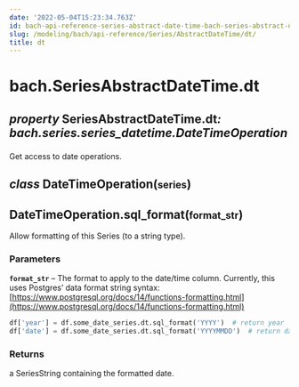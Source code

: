 ```yaml
---
date: '2022-05-04T15:23:34.763Z'
id: bach-api-reference-series-abstract-date-time-bach-series-abstract-date-time-dt
slug: /modeling/bach/api-reference/Series/AbstractDateTime/dt/
title: dt
---
```


# bach.SeriesAbstractDateTime.dt

<div className="property">

<h2 className="signature-property"><span className="type-annotation"><em>property</em></span> <span className="additional-name">SeriesAbstractDateTime.</span><span className="name">dt</span><span className="type-annotation"><em>: bach.series.series_datetime.DateTimeOperation

</em></span> </h2>


<div className="content">

Get access to date operations.

<div className="class">

<h2 className="signature-class"><span className="type-annotation"><em>class</em></span> <span className="name">DateTimeOperation(</span><small className="parameter-list"><span className="parameter" id="series">series</span></small>)</h2>


<div className="content">

<div className="method">

<h2 className="signature-method"><span className="additional-name">DateTimeOperation.</span><span className="name">sql_format(</span><small className="parameter-list"><span className="parameter" id="format_str">format_str</span></small>)</h2>


<div className="content">

Allow formatting of this Series (to a string type).


### Parameters

**`format_str`** – The format to apply to the date/time column.
Currently, this uses Postgres’ data format string syntax:
[https://www.postgresql.org/docs/14/functions-formatting.html](https://www.postgresql.org/docs/14/functions-formatting.html)


```python
df['year'] = df.some_date_series.dt.sql_format('YYYY')  # return year
df['date'] = df.some_date_series.dt.sql_format('YYYYMMDD')  # return date
```


### Returns

a SeriesString containing the formatted date.



</div>


</div>


</div>


</div>


</div>


</div>
